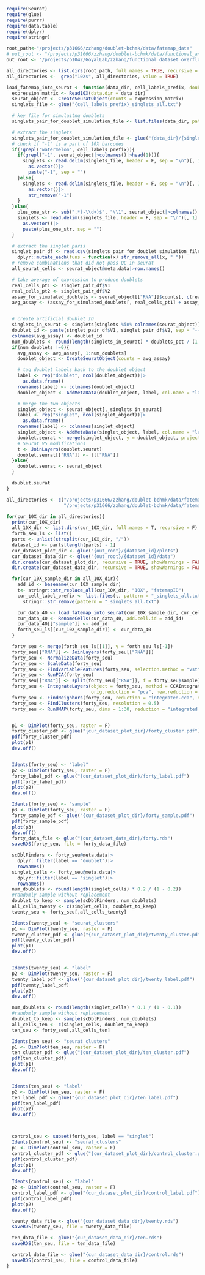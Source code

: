 ```r
require(Seurat)
require(glue)
require(purrr)
require(data.table)
require(dplyr)
require(stringr)

root_path<-"/projects/p31666/zzhang/doublet-bchmk/data/fatemap_data"
# out_root <- "/projects/p31666/zzhang/doublet-bchmk/data/functional_analysis_dataset"
out_root <- "/projects/b1042/GoyalLab/zzhang/functional_dataset_overflow"

all_directories <- list.dirs(root_path, full.names = TRUE, recursive = TRUE)
all_directories <-  grep("10X$", all_directories, value = TRUE)

load_fatemap_into_seurat <- function(data_dir, cell_labels_prefix, doublets_pct = 0.08) {
  expression_matrix <- Read10X(data.dir = data_dir)
  seurat_object <- CreateSeuratObject(counts = expression_matrix)
  singlets_file <- glue("{cell_labels_prefix}_singlets_all.txt")

  # key file for simulaitng doublets
  singlets_pair_for_doublet_simulation_file <- list.files(data_dir, pattern = "corrected_singlet_pairs.csv")

  # extract the singlets
  singlets_pair_for_doublet_simulation_file <- glue("{data_dir}/{singlets_pair_for_doublet_simulation_file}")
  # check if "-1" is a part of 10X barcodes
  if(!grepl("watermelon", cell_labels_prefix)){
    if(grepl("-1", seurat_object|>colnames()|>head(1))){
      singlets <- read.delim(singlets_file, header = F, sep = "\n")[, 1]|>
        as.vector()|>
        paste("-1", sep = "")
    }else{
      singlets <- read.delim(singlets_file, header = F, sep = "\n")[, 1]|>
        as.vector()|>
        str_remove("-1")
    }
  }else{
    plus_one_str <- sub(".*(-\\d+)$", "\\1", seurat_object|>colnames()|>head(1))
    singlets <- read.delim(singlets_file, header = F, sep = "\n")[, 1]|>
      as.vector()|>
      paste(plus_one_str, sep = "")
  }

  # extract the singlet paris
  singlet_pair_df <- read.csv(singlets_pair_for_doublet_simulation_file, header = F)|>
    dplyr::mutate_each(funs = function(x) str_remove_all(x, " "))
  # remove combinations that did not pass QC in seurat
  all_seurat_cells <- seurat_object@meta.data|>row.names()

  # take average of expression to produce doublets
  real_cells_pt1 <- singlet_pair_df$V1
  real_cells_pt2 <- singlet_pair_df$V2
  assay_for_simulated_doublets <- seurat_object[["RNA"]]$counts[, c(real_cells_pt1, real_cells_pt2)]
  avg_assay <- (assay_for_simulated_doublets[, real_cells_pt1] + assay_for_simulated_doublets[, real_cells_pt2]) / 2


  # create artificial doublet ID
  singlets_in_seurat <- singlets[singlets %in% colnames(seurat_object)]
  doublet_id <- paste(singlet_pair_df$V1, singlet_pair_df$V2, sep = "--")
  colnames(avg_assay) <- doublet_id
  num_doublets <- round(length(singlets_in_seurat) * doublets_pct / (1 - doublets_pct))
  if(num_doublets !=0){
    avg_assay <- avg_assay[, 1:num_doublets]
    doublet_object <- CreateSeuratObject(counts = avg_assay)

    # tag doublet labels back to the doublet object
    label <- rep("doublet", ncol(doublet_object))|>
      as.data.frame()
    rownames(label) <- colnames(doublet_object)
    doublet_object <- AddMetaData(doublet_object, label, col.name = "label")

    # merge the two objects
    singlet_object <- seurat_object[, singlets_in_seurat]
    label <- rep("singlet", ncol(singlet_object))|>
      as.data.frame()
    rownames(label) <- colnames(singlet_object)
    singlet_object <- AddMetaData(singlet_object, label, col.name = "label")
    doublet.seurat <- merge(singlet_object, y = doublet_object, project = "combined_doublet_singlet")
    # Seurat V5 modifications
    t <- JoinLayers(doublet.seurat)
    doublet.seurat[["RNA"]] <- t[["RNA"]]
  }else{
    doublet.seurat <- seurat_object
  }

  doublet.seurat
}

all_directories <- c("/projects/p31666/zzhang/doublet-bchmk/data/fatemap_data/TREX/10X",
                     "/projects/p31666/zzhang/doublet-bchmk/data/fatemap_data/SPLINTR/10X")

for(cur_10X_dir in all_directories){
  print(cur_10X_dir)
  all_10X_dir <- list.dirs(cur_10X_dir, full.names = T, recursive = F)
  forth_seu_ls <- list()
  parts <- unlist(strsplit(cur_10X_dir, "/"))
  dataset_id <- parts[length(parts) - 1]
  cur_dataset_plot_dir <- glue("{out_root}/{dataset_id}/plots")
  cur_dataset_data_dir <- glue("{out_root}/{dataset_id}/data")
  dir.create(cur_dataset_plot_dir, recursive = TRUE, showWarnings = FALSE)
  dir.create(cur_dataset_data_dir, recursive = TRUE, showWarnings = FALSE)

  for(cur_10X_sample_dir in all_10X_dir){
    add_id <- basename(cur_10X_sample_dir)
    t<- stringr::str_replace_all(cur_10X_dir, "10X", "fatemapID")
    cur_cell_label_prefix <- list.files(t, pattern = "_singlets_all.txt", full.names = T)|>
      stringr::str_remove(pattern = "_singlets_all.txt")

    cur_data_40 <- load_fatemap_into_seurat(cur_10X_sample_dir, cur_cell_label_prefix, doublets_pct = 0.4)
    cur_data_40 <- RenameCells(cur_data_40, add.cell.id = add_id)
    cur_data_40[["sample"]] <- add_id
    forth_seu_ls[[cur_10X_sample_dir]] <- cur_data_40
  }

  forty_seu <- merge(forth_seu_ls[[1]], y = forth_seu_ls[-1])
  forty_seu[["RNA"]] <- JoinLayers(forty_seu[["RNA"]])
  forty_seu <- NormalizeData(forty_seu)
  forty_seu <- ScaleData(forty_seu)
  forty_seu <- FindVariableFeatures(forty_seu, selection.method = "vst", nfeatures = 2000)
  forty_seu <- RunPCA(forty_seu)
  forty_seu[["RNA"]] <- split(forty_seu[["RNA"]], f = forty_seu$sample)
  forty_seu <- IntegrateLayers(object = forty_seu, method = CCAIntegration,
                               orig.reduction = "pca", new.reduction = "integrated.cca", verbose = FALSE)
  forty_seu <- FindNeighbors(forty_seu, reduction = "integrated.cca", dims = 1:30)
  forty_seu <- FindClusters(forty_seu, resolution = 0.5)
  forty_seu <- RunUMAP(forty_seu, dims = 1:30, reduction = "integrated.cca")


  p1 <- DimPlot(forty_seu, raster = F)
  forty_cluster_pdf <- glue("{cur_dataset_plot_dir}/forty_cluster.pdf")
  pdf(forty_cluster_pdf)
  plot(p1)
  dev.off()


  Idents(forty_seu) <- "label"
  p2 <- DimPlot(forty_seu, raster = F)
  forty_label_pdf <- glue("{cur_dataset_plot_dir}/forty_label.pdf")
  pdf(forty_label_pdf)
  plot(p2)
  dev.off()

  Idents(forty_seu) <- "sample"
  p3 <- DimPlot(forty_seu, raster = F)
  forty_sample_pdf <- glue("{cur_dataset_plot_dir}/forty_sample.pdf")
  pdf(forty_sample_pdf)
  plot(p3)
  dev.off()
  forty_data_file <- glue("{cur_dataset_data_dir}/forty.rds")
  saveRDS(forty_seu, file = forty_data_file)

  scDblFinders <- forty_seu@meta.data|>
    dplyr::filter(label == "doublet")|>
    rownames()
  singlet_cells <- forty_seu@meta.data|>
    dplyr::filter(label == "singlet")|>
    rownames()
  num_doublets <- round(length(singlet_cells) * 0.2 / (1 - 0.2))
  #randomly sample without replacement
  doublet_to_keep <- sample(scDblFinders, num_doublets)
  all_cells_twenty <- c(singlet_cells, doublet_to_keep)
  twenty_seu <- forty_seu[,all_cells_twenty]

  Idents(twenty_seu) <- "seurat_clusters"
  p1 <- DimPlot(twenty_seu, raster = F)
  twenty_cluster_pdf <- glue("{cur_dataset_plot_dir}/twenty_cluster.pdf")
  pdf(twenty_cluster_pdf)
  plot(p1)
  dev.off()


  Idents(twenty_seu) <- "label"
  p2 <- DimPlot(twenty_seu, raster = F)
  twenty_label_pdf <- glue("{cur_dataset_plot_dir}/twenty_label.pdf")
  pdf(twenty_label_pdf)
  plot(p2)
  dev.off()

  num_doublets <- round(length(singlet_cells) * 0.1 / (1 - 0.1))
  #randomly sample without replacement
  doublet_to_keep <- sample(scDblFinders, num_doublets)
  all_cells_ten <- c(singlet_cells, doublet_to_keep)
  ten_seu <- forty_seu[,all_cells_ten]

  Idents(ten_seu) <- "seurat_clusters"
  p1 <- DimPlot(ten_seu, raster = F)
  ten_cluster_pdf <- glue("{cur_dataset_plot_dir}/ten_cluster.pdf")
  pdf(ten_cluster_pdf)
  plot(p1)
  dev.off()


  Idents(ten_seu) <- "label"
  p2 <- DimPlot(ten_seu, raster = F)
  ten_label_pdf <- glue("{cur_dataset_plot_dir}/ten_label.pdf")
  pdf(ten_label_pdf)
  plot(p2)
  dev.off()



  control_seu <- subset(forty_seu, label == "singlet")
  Idents(control_seu) <- "seurat_clusters"
  p1 <- DimPlot(control_seu, raster = F)
  control_cluster_pdf <- glue("{cur_dataset_plot_dir}/control_cluster.pdf")
  pdf(control_cluster_pdf)
  plot(p1)
  dev.off()

  Idents(control_seu) <- "label"
  p2 <- DimPlot(control_seu, raster = F)
  control_label_pdf <- glue("{cur_dataset_plot_dir}/control_label.pdf")
  pdf(control_label_pdf)
  plot(p2)
  dev.off()

  twenty_data_file <- glue("{cur_dataset_data_dir}/twenty.rds")
  saveRDS(twenty_seu, file = twenty_data_file)

  ten_data_file <- glue("{cur_dataset_data_dir}/ten.rds")
  saveRDS(ten_seu, file = ten_data_file)

  control_data_file <- glue("{cur_dataset_data_dir}/control.rds")
  saveRDS(control_seu, file = control_data_file)
}

```

